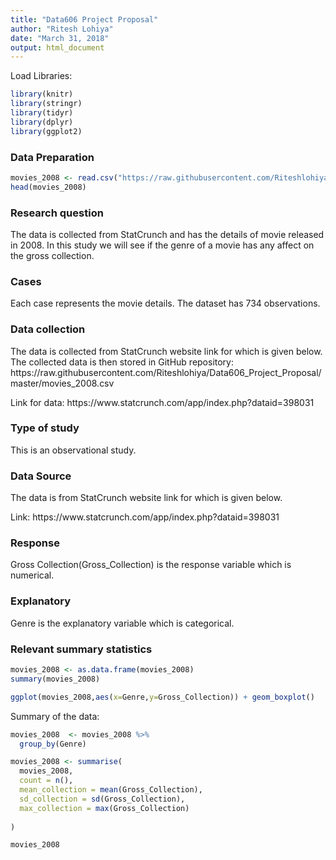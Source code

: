 ```yaml
---
title: "Data606 Project Proposal"
author: "Ritesh Lohiya"
date: "March 31, 2018"
output: html_document
---
```


Load Libraries:

```r
library(knitr)
library(stringr)
library(tidyr)
library(dplyr)
library(ggplot2)
```

### Data Preparation

```r
movies_2008 <- read.csv("https://raw.githubusercontent.com/Riteshlohiya/Data606_Project_Proposal/master/movies_2008.csv", sep=",")
head(movies_2008)
```


### Research question 

The data is collected from StatCrunch and has the details of movie released in 2008. In this study we will see if the genre of a movie has any affect on the gross collection.


### Cases 

Each case represents the movie details. The dataset has 734 observations.

### Data collection 

The data is collected from StatCrunch website link for which is given below. The collected data is then stored in GitHub repository: https://raw.githubusercontent.com/Riteshlohiya/Data606_Project_Proposal/master/movies_2008.csv

Link for data: https://www.statcrunch.com/app/index.php?dataid=398031

### Type of study 

This is an observational study.

### Data Source 

The data is from StatCrunch website link for which is given below.

Link: https://www.statcrunch.com/app/index.php?dataid=398031

### Response 

Gross Collection(Gross_Collection) is the response variable which is numerical. 

### Explanatory 

Genre is the explanatory variable which is categorical.

### Relevant summary statistics

```r
movies_2008 <- as.data.frame(movies_2008) 
summary(movies_2008)
```

```r
ggplot(movies_2008,aes(x=Genre,y=Gross_Collection)) + geom_boxplot()
```

Summary of the data:

```r
movies_2008  <- movies_2008 %>% 
  group_by(Genre) 

movies_2008 <- summarise(
  movies_2008,
  count = n(),
  mean_collection = mean(Gross_Collection),
  sd_collection = sd(Gross_Collection),
  max_collection = max(Gross_Collection)
  
)

movies_2008
```



